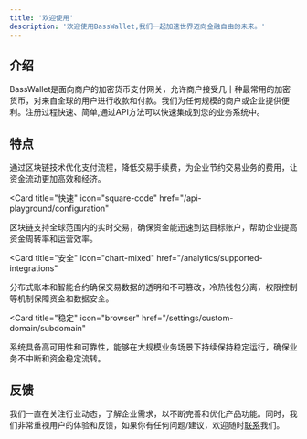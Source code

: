 ```yaml
---
title: '欢迎使用'
description: '欢迎使用BassWallet,我们一起加速世界迈向金融自由的未来。'
---
```


## 介绍
BassWallet是面向商户的加密货币支付网关，允许商户接受几十种最常用的加密货币，对来自全球的用户进行收款和付款。我们为任何规模的商户或企业提供便利。注册过程快速、简单,通过API方法可以快速集成到您的业务系统中。

## 特点

<CardGroup>

<Card title="低费率" icon="paintbrush" href="/settings/global">
  通过区块链技术优化支付流程，降低交易手续费，为企业节约交易业务的费用，让资金流动更加高效和经济。
</Card>

<Card
  title="快速"
  icon="square-code"
  href="/api-playground/configuration"
>
区块链支持全球范围内的实时交易，确保资金能迅速到达目标账户，帮助企业提高资金周转率和运营效率。
</Card>

<Card
  title="安全"
  icon="chart-mixed"
  href="/analytics/supported-integrations"
>
分布式账本和智能合约确保交易数据的透明和不可篡改，冷热钱包分离，权限控制等机制保障资金和数据安全。
</Card>

<Card
  title="稳定"
  icon="browser"
  href="/settings/custom-domain/subdomain"
>
系统具备高可用性和可靠性，能够在大规模业务场景下持续保持稳定运行，确保业务不中断和资金稳定流转。
</Card>

</CardGroup>

## 反馈

我们一直在关注行业动态，了解企业需求，以不断完善和优化产品功能。同时，我们非常重视用户的体验和反馈，如果你有任何问题/建议，欢迎随时[联系](https://client.krosuite.com/?source=544948018013671424)我们。